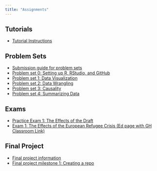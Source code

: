 ```yaml
---
title: "Assignments"
---
```


## Tutorials

- [Tutorial Instructions](/assignments/tutorials.qmd)

## Problem Sets

- [Submission guide for problem sets](/assignments/problem-sets.html)
- [Problem set 0: Setting up R, RStudio, and GitHub](/assignments/00-problem-set.html)
- [Problem set 1: Data Visualization](/assignments/01_hw_data_viz.qmd) 
- [Problem set 2: Data Wrangling](/assignments/02_hw_data_wrangling.qmd) 
- [Problem set 3: Causality](/assignments/03_hw_causality.qmd) 
- [Problem set 4: Summarizing Data](/assignments/04_hw_summarizing.qmd) 

## Exams

- [Practice Exam 1: The Effects of the Draft](/assignments/05_prex_draft.qmd)
- [Exam 1: The Effects of the European Refugee Crisis (Ed page with GH Classroom Link)](https://edstem.org/us/courses/24957/resources)


## Final Project 

- [Final project information](/assignments/final-project.html)
- [Final project milestone 1: Creating a repo](/assignments/distill.qmd)
